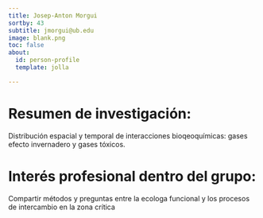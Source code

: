 ```yaml
---
title: Josep-Anton Morgui
sortby: 43
subtitle: jmorgui@ub.edu
image: blank.png
toc: false
about: 
  id: person-profile
  template: jolla

---
```


:::{#person-profile}

# Resumen de investigación:
Distribución espacial y temporal de interacciones bioqeoquímicas: gases efecto invernadero y gases tóxicos.

#  Interés profesional dentro del grupo:
Compartir métodos y preguntas entre la ecologa funcional y los procesos de intercambio en la zona crítica


 
:::
